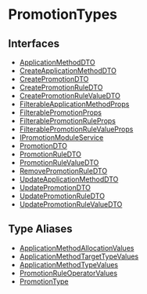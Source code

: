 
# PromotionTypes

## Interfaces

- [ApplicationMethodDTO](PromotionTypes/interfaces/types.PromotionTypes.ApplicationMethodDTO.mdx)
- [CreateApplicationMethodDTO](PromotionTypes/interfaces/types.PromotionTypes.CreateApplicationMethodDTO.mdx)
- [CreatePromotionDTO](PromotionTypes/interfaces/types.PromotionTypes.CreatePromotionDTO.mdx)
- [CreatePromotionRuleDTO](PromotionTypes/interfaces/types.PromotionTypes.CreatePromotionRuleDTO.mdx)
- [CreatePromotionRuleValueDTO](PromotionTypes/interfaces/types.PromotionTypes.CreatePromotionRuleValueDTO.mdx)
- [FilterableApplicationMethodProps](PromotionTypes/interfaces/types.PromotionTypes.FilterableApplicationMethodProps.mdx)
- [FilterablePromotionProps](PromotionTypes/interfaces/types.PromotionTypes.FilterablePromotionProps.mdx)
- [FilterablePromotionRuleProps](PromotionTypes/interfaces/types.PromotionTypes.FilterablePromotionRuleProps.mdx)
- [FilterablePromotionRuleValueProps](PromotionTypes/interfaces/types.PromotionTypes.FilterablePromotionRuleValueProps.mdx)
- [IPromotionModuleService](PromotionTypes/interfaces/types.PromotionTypes.IPromotionModuleService.mdx)
- [PromotionDTO](PromotionTypes/interfaces/types.PromotionTypes.PromotionDTO.mdx)
- [PromotionRuleDTO](PromotionTypes/interfaces/types.PromotionTypes.PromotionRuleDTO.mdx)
- [PromotionRuleValueDTO](PromotionTypes/interfaces/types.PromotionTypes.PromotionRuleValueDTO.mdx)
- [RemovePromotionRuleDTO](PromotionTypes/interfaces/types.PromotionTypes.RemovePromotionRuleDTO.mdx)
- [UpdateApplicationMethodDTO](PromotionTypes/interfaces/types.PromotionTypes.UpdateApplicationMethodDTO.mdx)
- [UpdatePromotionDTO](PromotionTypes/interfaces/types.PromotionTypes.UpdatePromotionDTO.mdx)
- [UpdatePromotionRuleDTO](PromotionTypes/interfaces/types.PromotionTypes.UpdatePromotionRuleDTO.mdx)
- [UpdatePromotionRuleValueDTO](PromotionTypes/interfaces/types.PromotionTypes.UpdatePromotionRuleValueDTO.mdx)

## Type Aliases

- [ApplicationMethodAllocationValues](PromotionTypes/types/types.PromotionTypes.ApplicationMethodAllocationValues.mdx)
- [ApplicationMethodTargetTypeValues](PromotionTypes/types/types.PromotionTypes.ApplicationMethodTargetTypeValues.mdx)
- [ApplicationMethodTypeValues](PromotionTypes/types/types.PromotionTypes.ApplicationMethodTypeValues.mdx)
- [PromotionRuleOperatorValues](PromotionTypes/types/types.PromotionTypes.PromotionRuleOperatorValues.mdx)
- [PromotionType](PromotionTypes/types/types.PromotionTypes.PromotionType.mdx)
